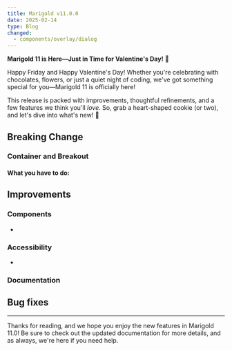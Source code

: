 ```yaml
---
title: Marigold v11.0.0
date: 2025-02-14
type: Blog
changed:
  - components/overlay/dialog
---
```


**Marigold 11 is Here—Just in Time for Valentine's Day!** 💖

Happy Friday and Happy Valentine's Day! Whether you're celebrating with chocolates, flowers, or just a quiet night of coding, we've got something special for you—Marigold 11 is officially here!

This release is packed with improvements, thoughtful refinements, and a few features we think you'll _love_. So, grab a heart-shaped cookie (or two), and let's dive into what's new! 🚀

## Breaking Change

### Container and Breakout

#### What you have to do:

## Improvements

### Components

-

### Accessibility

-

### Documentation

## Bug fixes

---

Thanks for reading, and we hope you enjoy the new features in Marigold 11.0! Be sure to check out the updated documentation for more details, and as always, we're here if you need help.
